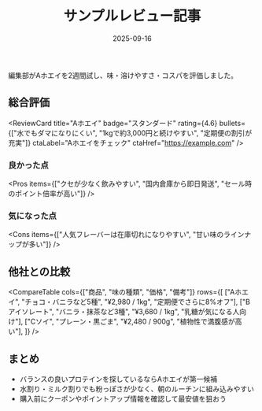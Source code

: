 ﻿---
title: "サンプルレビュー記事"
slug: "sample-review"
description: "プロテインのレビューを紹介するデモ記事です。"
category: "fitness"
tags: ["サンプル", "レビュー"]
date: "2025-09-16"
updated: "2025-09-16"
affiliate: false
draft: off
---

<Lead>編集部がAホエイを2週間試し、味・溶けやすさ・コスパを評価しました。</Lead>

## 総合評価
<ReviewCard
  title="Aホエイ"
  badge="スタンダード"
  rating={4.6}
  bullets={["水でもダマになりにくい", "1kgで約3,000円と続けやすい", "定期便の割引が充実"]}
  ctaLabel="Aホエイをチェック"
  ctaHref="https://example.com"
/>

### 良かった点
<Pros items={["クセが少なく飲みやすい", "国内倉庫から即日発送", "セール時のポイント倍率が高い"]} />

### 気になった点
<Cons items={["人気フレーバーは在庫切れになりやすい", "甘い味のラインナップが多い"]} />

## 他社との比較
<CompareTable
  cols={["商品", "味の種類", "価格", "備考"]}
  rows={[
    ["Aホエイ", "チョコ・バニラなど5種", "¥2,980 / 1kg", "定期便でさらに8%オフ"],
    ["Bアイソレート", "バニラ・抹茶など3種", "¥3,680 / 1kg", "乳糖が気になる人向け"],
    ["Cソイ", "プレーン・黒ごま", "¥2,480 / 900g", "植物性で満腹感が高い"],
  ]}
/>

## まとめ
- バランスの良いプロテインを探しているならAホエイが第一候補
- 水割り・ミルク割りでも粉っぽさが少なく、朝のルーチンに組み込みやすい
- 購入前にクーポンやポイントアップ情報を確認して最安値を狙おう

